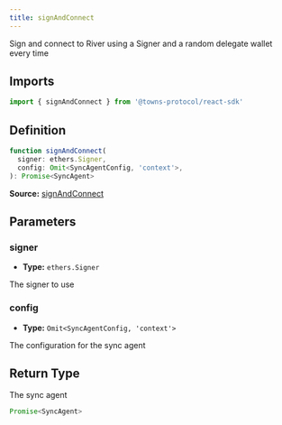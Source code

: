 ```yaml
---
title: signAndConnect
---
```

Sign and connect to River using a Signer and a random delegate wallet every time

## Imports

```ts
import { signAndConnect } from '@towns-protocol/react-sdk'
```

## Definition

```ts
function signAndConnect(
  signer: ethers.Signer,
  config: Omit<SyncAgentConfig, 'context'>,
): Promise<SyncAgent>
```

**Source:** [signAndConnect](https://github.com/towns-protocol/towns/blob/main/packages/react-sdk/src/connectRiver.ts)

## Parameters

### signer

- **Type:** `ethers.Signer`

The signer to use

### config

- **Type:** `Omit<SyncAgentConfig, 'context'>`

The configuration for the sync agent

## Return Type

The sync agent

```ts
Promise<SyncAgent>
```
